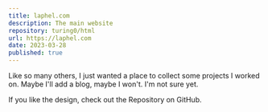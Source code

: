 ```yaml
---
title: laphel.com
description: The main website
repository: turing0/html
url: https://laphel.com
date: 2023-03-28
published: true
---
```



Like so many others, I just wanted a place to collect some projects I worked on. Maybe I'll add a blog, maybe I won't. I'm not sure yet.

If you like the design, check out the Repository on GitHub.

